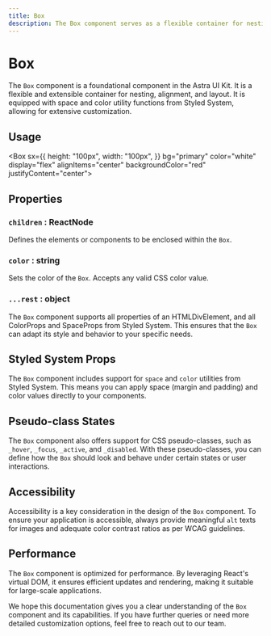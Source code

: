```yaml
---
title: Box
description: The Box component serves as a flexible container for nesting and layout.
---
```



# Box

<NextSeo
  title="Box Component - Astra UI Kit"
  description="The Box component serves as a flexible container for nesting and layout."
/>

The `Box` component is a foundational component in the Astra UI Kit. It is a flexible and extensible container for nesting, alignment, and layout. It is equipped with space and color utility functions from Styled System, allowing for extensive customization.

## Usage


<Box
  sx={{
    height: "100px",
    width: "100px",
  }}
  bg="primary"
  color="white"
  display="flex"
  alignItems="center"
  backgroundColor="red"
  justifyContent="center"></Box>

## Properties

### `children` : ReactNode

Defines the elements or components to be enclosed within the `Box`.

### `color` : string

Sets the color of the `Box`. Accepts any valid CSS color value.

### `...rest` : object

The `Box` component supports all properties of an HTMLDivElement, and all ColorProps and SpaceProps from Styled System. This ensures that the `Box` can adapt its style and behavior to your specific needs.

## Styled System Props

The `Box` component includes support for `space` and `color` utilities from Styled System. This means you can apply space (margin and padding) and color values directly to your components.

## Pseudo-class States

The `Box` component also offers support for CSS pseudo-classes, such as `_hover`, `_focus`, `_active`, and `_disabled`. With these pseudo-classes, you can define how the `Box` should look and behave under certain states or user interactions.

## Accessibility

Accessibility is a key consideration in the design of the `Box` component. To ensure your application is accessible, always provide meaningful `alt` texts for images and adequate color contrast ratios as per WCAG guidelines.

## Performance

The `Box` component is optimized for performance. By leveraging React's virtual DOM, it ensures efficient updates and rendering, making it suitable for large-scale applications.

We hope this documentation gives you a clear understanding of the `Box` component and its capabilities. If you have further queries or need more detailed customization options, feel free to reach out to our team.
